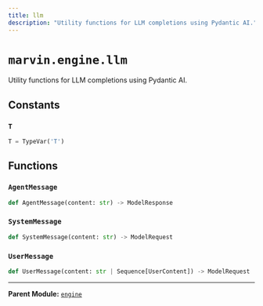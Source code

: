```yaml
---
title: llm
description: "Utility functions for LLM completions using Pydantic AI."
---
```


# `marvin.engine.llm`
Utility functions for LLM completions using Pydantic AI.

## Constants

### `T`
```python
T = TypeVar('T')
```

## Functions

### `AgentMessage`
```python
def AgentMessage(content: str) -> ModelResponse
```

### `SystemMessage`
```python
def SystemMessage(content: str) -> ModelRequest
```

### `UserMessage`
```python
def UserMessage(content: str | Sequence[UserContent]) -> ModelRequest
```

---

**Parent Module:** [`engine`](marvin-engine)
